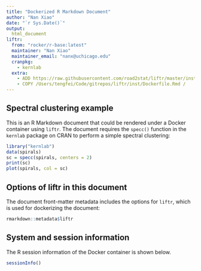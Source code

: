 ```yaml
---
title: "Dockerized R Markdown Document"
author: "Nan Xiao"
date: "`r Sys.Date()`"
output:
  html_document
liftr:
  from: "rocker/r-base:latest"
  maintainer: "Nan Xiao"
  maintainer_email: "nanx@uchicago.edu"
  cranpkg:
    - kernlab
  extra:
    - ADD https://raw.githubusercontent.com/road2stat/liftr/master/inst/docker.Rmd /
    - COPY /Users/tengfei/Code/gitrepos/liftr/inst/Dockerfile.Rmd /
---
```


## Spectral clustering example

This is an R Markdown document that could be rendered under a Docker container using `liftr`. The document requires the `specc()` function in the `kernlab` package on CRAN to perform a simple spectral clustering:

```r
library("kernlab")
data(spirals)
sc = specc(spirals, centers = 2)
print(sc)
plot(spirals, col = sc)
```

## Options of liftr in this document

The document front-matter metadata includes the options for `liftr`, which is used for dockerizing the document:

```r
rmarkdown::metadata$liftr
```

## System and session information

The R session information of the Docker container is shown below.

```r
sessionInfo()
```
